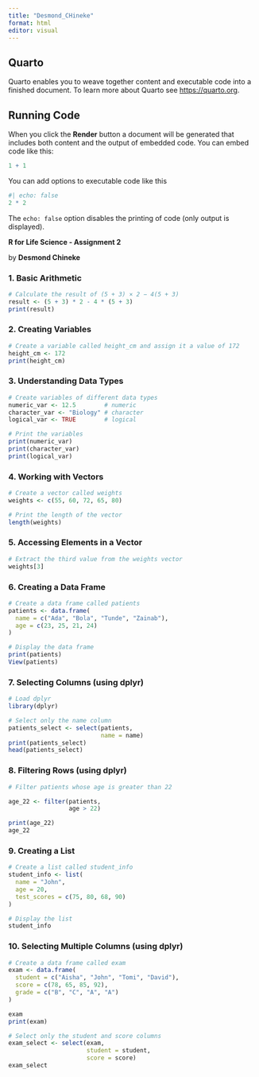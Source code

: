 ---
title: "Desmond_CHineke"
format: html
editor: visual
---

## Quarto

Quarto enables you to weave together content and executable code into a finished document. To learn more about Quarto see <https://quarto.org>.

## Running Code

When you click the **Render** button a document will be generated that includes both content and the output of embedded code. You can embed code like this:

```{r}
1 + 1
```

You can add options to executable code like this

```{r}
#| echo: false
2 * 2
```

The `echo: false` option disables the printing of code (only output is displayed).

**R for Life Science - Assignment 2**

by **Desmond Chineke**

### **1. Basic Arithmetic**

```{r}
# Calculate the result of (5 + 3) × 2 − 4(5 + 3)
result <- (5 + 3) * 2 - 4 * (5 + 3)
print(result)
```

### **2. Creating Variables**

```{r}
# Create a variable called height_cm and assign it a value of 172
height_cm <- 172
print(height_cm)

```

### **3. Understanding Data Types**

```{r}
# Create variables of different data types
numeric_var <- 12.5        # numeric
character_var <- "Biology" # character
logical_var <- TRUE        # logical

# Print the variables
print(numeric_var)
print(character_var)
print(logical_var)

```

### **4. Working with Vectors**

```{r}
# Create a vector called weights
weights <- c(55, 60, 72, 65, 80)

# Print the length of the vector
length(weights)

```

### **5. Accessing Elements in a Vector**

```{r}
# Extract the third value from the weights vector
weights[3]

```

### **6. Creating a Data Frame**

```{r}
# Create a data frame called patients
patients <- data.frame(
  name = c("Ada", "Bola", "Tunde", "Zainab"),
  age = c(23, 25, 21, 24)
)

# Display the data frame
print(patients)
View(patients)
```

### **7. Selecting Columns (using dplyr)**

```{r}
# Load dplyr
library(dplyr)

# Select only the name column
patients_select <- select(patients,
                          name = name)
print(patients_select)
head(patients_select)
```

### **8. Filtering Rows (using dplyr)**

```{r}
# Filter patients whose age is greater than 22

age_22 <- filter(patients,
                 age > 22)

print(age_22)
age_22
```

### **9. Creating a List**

```{r}
# Create a list called student_info
student_info <- list(
  name = "John",
  age = 20,
  test_scores = c(75, 80, 68, 90)
)

# Display the list
student_info

```

### **10. Selecting Multiple Columns (using dplyr)**

```{r}
# Create a data frame called exam
exam <- data.frame(
  student = c("Aisha", "John", "Tomi", "David"),
  score = c(78, 65, 85, 92),
  grade = c("B", "C", "A", "A")
)

exam
print(exam)

# Select only the student and score columns
exam_select <- select(exam,
                      student = student, 
                      score = score)
exam_select
```

